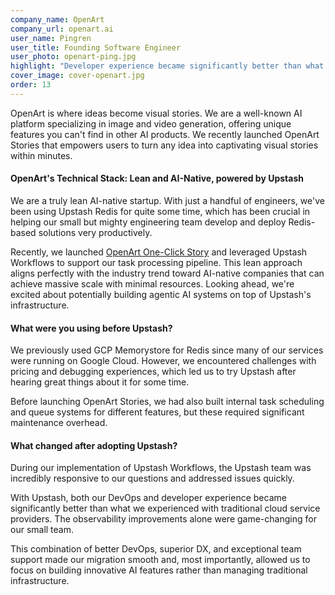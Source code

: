 ```yaml
---
company_name: OpenArt
company_url: openart.ai
user_name: Pingren
user_title: Founding Software Engineer
user_photo: openart-ping.jpg
highlight: "Developer experience became significantly better than what we experienced with traditional cloud service providers. The observability improvements alone were game-changing for our small team."
cover_image: cover-openart.jpg
order: 13
---
```


OpenArt is where ideas become visual stories. We are a well-known AI platform specializing in image and video generation, offering unique features you can't find in other AI products. We recently launched OpenArt Stories that empowers users to turn any idea into captivating visual stories within minutes.

#### OpenArt's Technical Stack: Lean and AI-Native, powered by Upstash

We are a truly lean AI-native startup. With just a handful of engineers, we've been using Upstash Redis for quite some time, which has been crucial in helping our small but mighty engineering team develop and deploy Redis-based solutions very productively.

Recently, we launched [OpenArt One-Click Story](https://www.youtube.com/watch?v=R2hGaLxsxRk) and leveraged Upstash Workflows to support our task processing pipeline. This lean approach aligns perfectly with the industry trend toward AI-native companies that can achieve massive scale with minimal resources. Looking ahead, we're excited about potentially building agentic AI systems on top of Upstash's infrastructure.

#### What were you using before Upstash? 

We previously used GCP Memorystore for Redis since many of our services were running on Google Cloud. However, we encountered challenges with pricing and debugging experiences, which led us to try Upstash after hearing great things about it for some time.

Before launching OpenArt Stories, we had also built internal task scheduling and queue systems for different features, but these required significant maintenance overhead.

#### What changed after adopting Upstash?

During our implementation of Upstash Workflows, the Upstash team was incredibly responsive to our questions and addressed issues quickly.

<Highlight name="Pingren" title="Founding Software Engineer" photo="openart-ping.jpg">
With Upstash, both our DevOps and developer experience became significantly better than what we experienced with traditional cloud service providers. The observability improvements alone were game-changing for our small team.
</Highlight>

This combination of better DevOps, superior DX, and exceptional team support made our migration smooth and, most importantly, allowed us to focus on building innovative AI features rather than managing traditional infrastructure.

